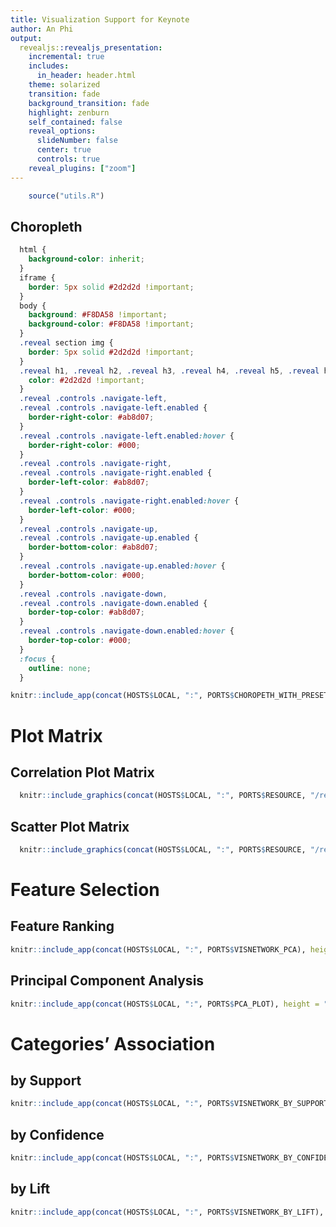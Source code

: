 ```yaml
---
title: Visualization Support for Keynote
author: An Phi
output: 
  revealjs::revealjs_presentation:
    incremental: true
    includes:
      in_header: header.html
    theme: solarized
    transition: fade
    background_transition: fade
    highlight: zenburn
    self_contained: false
    reveal_options:
      slideNumber: false
      center: true
      controls: true
    reveal_plugins: ["zoom"]
---
```

```r
	source("utils.R")
```

## Choropleth

```css
  html { 
    background-color: inherit; 
  } 
  iframe {
    border: 5px solid #2d2d2d !important;   
  }
  body {
    background: #F8DA58 !important;
    background-color: #F8DA58 !important;
  }
  .reveal section img {
    border: 5px solid #2d2d2d !important;
  }
  .reveal h1, .reveal h2, .reveal h3, .reveal h4, .reveal h5, .reveal h6 {
    color: #2d2d2d !important;
  }
  .reveal .controls .navigate-left,
  .reveal .controls .navigate-left.enabled {
    border-right-color: #ab8d07;
  }
  .reveal .controls .navigate-left.enabled:hover {
    border-right-color: #000;
  }
  .reveal .controls .navigate-right,
  .reveal .controls .navigate-right.enabled {
    border-left-color: #ab8d07;
  }
  .reveal .controls .navigate-right.enabled:hover {
    border-left-color: #000;
  }
  .reveal .controls .navigate-up,
  .reveal .controls .navigate-up.enabled {
    border-bottom-color: #ab8d07;
  }
  .reveal .controls .navigate-up.enabled:hover {
    border-bottom-color: #000;
  }
  .reveal .controls .navigate-down,
  .reveal .controls .navigate-down.enabled {
    border-top-color: #ab8d07;
  }
  .reveal .controls .navigate-down.enabled:hover {
    border-top-color: #000;
  }
  :focus {
    outline: none;
  }

```

```r
knitr::include_app(concat(HOSTS$LOCAL, ":", PORTS$CHOROPETH_WITH_PRESET), height = "520px")
```

# Plot Matrix

## Correlation Plot Matrix
```r
  knitr::include_graphics(concat(HOSTS$LOCAL, ":", PORTS$RESOURCE, "/result/data_analyzed/plots/election_features_correlation.png"))
```

## Scatter Plot Matrix

```r
  knitr::include_graphics(concat(HOSTS$LOCAL, ":", PORTS$RESOURCE, "/result/data_analyzed/plots/all_features_scatter.low.png"))
```

# Feature Selection

## Feature Ranking
```r
knitr::include_app(concat(HOSTS$LOCAL, ":", PORTS$VISNETWORK_PCA), height = "520px")
```

## Principal Component Analysis

```r
knitr::include_app(concat(HOSTS$LOCAL, ":", PORTS$PCA_PLOT), height = "490px")
```

# Categories' Association

## by Support

```r
knitr::include_app(concat(HOSTS$LOCAL, ":", PORTS$VISNETWORK_BY_SUPPORT), height = "400px")
```

## by Confidence

```r
knitr::include_app(concat(HOSTS$LOCAL, ":", PORTS$VISNETWORK_BY_CONFIDENCE), height = "400px")
```

## by Lift

```r
knitr::include_app(concat(HOSTS$LOCAL, ":", PORTS$VISNETWORK_BY_LIFT), height = "400px")
```

